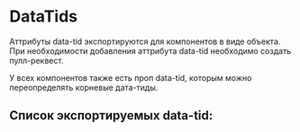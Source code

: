 

<Meta title="Information/DataTids" />

# DataTids

Аттрибуты data-tid экспортируются для компонентов в виде объекта.
При необходимости добавления аттрибута data-tid необходимо создать пулл-реквест.

У всех компонентов также есть проп data-tid, которым можно переопределять корневые дата-тиды.

## Список экспортируемых data-tid:

<DataTids/>
